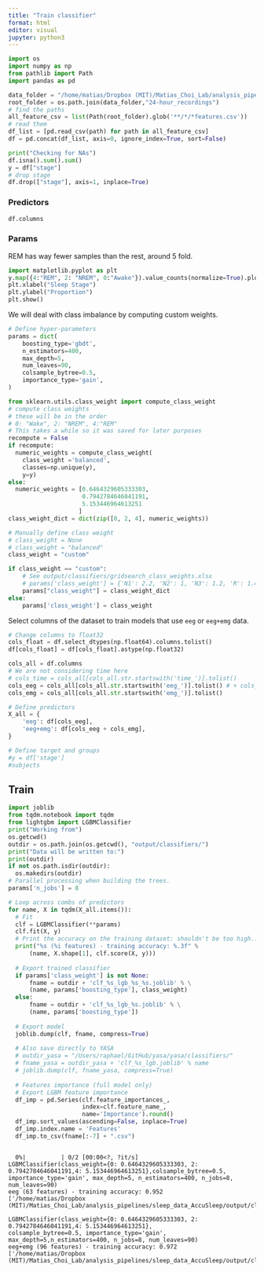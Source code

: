 ```yaml
---
title: "Train classifier"
format: html
editor: visual
jupyter: python3
---
```


```python
import os
import numpy as np
from pathlib import Path
import pandas as pd

data_folder = "/home/matias/Dropbox (MIT)/Matias_Choi_Lab/analysis_pipelines/sleep_data_AccuSleep/"
root_folder = os.path.join(data_folder,"24-hour_recordings")
# find the paths
all_feature_csv = list(Path(root_folder).glob('**/*/*features.csv'))
# read them
df_list = [pd.read_csv(path) for path in all_feature_csv]
df = pd.concat(df_list, axis=0, ignore_index=True, sort=False)

```

```python
print("Checking for NAs")
df.isna().sum().sum()
y = df["stage"]
# drop stage
df.drop(["stage"], axis=1, inplace=True)
```

### Predictors

```python
df.columns
```

### Params

REM has way fewer samples than the rest, around 5 fold.

```python
import matplotlib.pyplot as plt
y.map({4:"REM", 2: "NREM", 0:"Awake"}).value_counts(normalize=True).plot.barh()
plt.xlabel("Sleep Stage")
plt.ylabel("Proportion")
plt.show()
```

We will deal with class imbalance by computing custom weights.

```python
# Define hyper-parameters
params = dict(
    boosting_type='gbdt',
    n_estimators=400,
    max_depth=5,
    num_leaves=90,
    colsample_bytree=0.5,
    importance_type='gain',
)

from sklearn.utils.class_weight import compute_class_weight
# compute class weights
# these will be in the order 
# 0: "Wake", 2: "NREM", 4:"REM"
# This takes a while so it was saved for later purposes
recompute = False
if recompute:
  numeric_weights = compute_class_weight(
    class_weight ='balanced',
    classes=np.unique(y), 
    y=y)
else:
  numeric_weights = [0.6464329605333303,
                     0.7942784646041191,
                     5.153446964613251
                    ]
class_weight_dict = dict(zip([0, 2, 4], numeric_weights))

# Manually define class weight
# class_weight = None
# class_weight = "balanced"
class_weight = "custom"

if class_weight == "custom":
    # See output/classifiers/gridsearch_class_weights.xlsx
    # params['class_weight'] = {'N1': 2.2, 'N2': 1, 'N3': 1.2, 'R': 1.4, 'W': 1}
    params["class_weight"] = class_weight_dict
else:
    params['class_weight'] = class_weight


```

Select columns of the dataset to train models that use `eeg` or `eeg+emg` data.

```python

# Change columns to float32
cols_float = df.select_dtypes(np.float64).columns.tolist()
df[cols_float] = df[cols_float].astype(np.float32)

cols_all = df.columns
# We are not considering time here
# cols_time = cols_all[cols_all.str.startswith('time_')].tolist()
cols_eeg = cols_all[cols_all.str.startswith('eeg_')].tolist() # + cols_time  # EEG also includes the time columns
cols_emg = cols_all[cols_all.str.startswith('emg_')].tolist()

# Define predictors
X_all = {
    'eeg': df[cols_eeg],
    'eeg+emg': df[cols_eeg + cols_emg],
}

# Define target and groups
#y = df['stage']
#subjects
```

## Train

```python
import joblib
from tqdm.notebook import tqdm
from lightgbm import LGBMClassifier
print("Working from")
os.getcwd()
outdir = os.path.join(os.getcwd(), "output/classifiers/")
print("Data will be written to:")
print(outdir)
if not os.path.isdir(outdir):
  os.makedirs(outdir)
# Parallel processing when building the trees.
params['n_jobs'] = 8

# Loop across combs of predictors
for name, X in tqdm(X_all.items()):
  # Fit
  clf = LGBMClassifier(**params)
  clf.fit(X, y)
  # Print the accuracy on the training dataset: shouldn't be too high..!
  print("%s (%i features) - training accuracy: %.3f" % 
      (name, X.shape[1], clf.score(X, y)))
  
  # Export trained classifier
  if params['class_weight'] is not None:
      fname = outdir + 'clf_%s_lgb_%s_%s.joblib' % \
      (name, params['boosting_type'], class_weight)
  else:
      fname = outdir + 'clf_%s_lgb_%s.joblib' % \
      (name, params['boosting_type'])
      
  # Export model
  joblib.dump(clf, fname, compress=True)
  
  # Also save directly to YASA
  # outdir_yasa = "/Users/raphael/GitHub/yasa/yasa/classifiers/"
  # fname_yasa = outdir_yasa + 'clf_%s_lgb.joblib' % name
  # joblib.dump(clf, fname_yasa, compress=True)
  
  # Features importance (full model only)
  # Export LGBM feature importance
  df_imp = pd.Series(clf.feature_importances_, 
                     index=clf.feature_name_, 
                     name='Importance').round()
  df_imp.sort_values(ascending=False, inplace=True)
  df_imp.index.name = 'Features'
  df_imp.to_csv(fname[:-7] + ".csv")



```

```         
  0%|          | 0/2 [00:00<?, ?it/s]
LGBMClassifier(class_weight={0: 0.6464329605333303, 2: 0.7942784646041191,4: 5.153446964613251},colsample_bytree=0.5, importance_type='gain', max_depth=5, n_estimators=400, n_jobs=8, num_leaves=90)
eeg (63 features) - training accuracy: 0.952
['/home/matias/Dropbox (MIT)/Matias_Choi_Lab/analysis_pipelines/sleep_data_AccuSleep/output/classifiers/clf_eeg_lgb_gbdt_custom.joblib']

LGBMClassifier(class_weight={0: 0.6464329605333303, 2: 0.7942784646041191,4: 5.153446964613251},
colsample_bytree=0.5, importance_type='gain', max_depth=5,n_estimators=400, n_jobs=8, num_leaves=90)
eeg+emg (96 features) - training accuracy: 0.972
['/home/matias/Dropbox (MIT)/Matias_Choi_Lab/analysis_pipelines/sleep_data_AccuSleep/output/classifiers/clf_eeg+emg_lgb_gbdt_custom.joblib']
```
